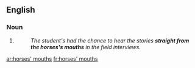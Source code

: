 ==English==

===Noun===
{{head|en|plural}}

# {{plural of|horse's mouth|lang=en|nocat=1}}
#: ''The student's had the chance to hear the stories '''straight from the horses's mouths''' in the field interviews.''

[[ar:horses' mouths]]
[[fr:horses' mouths]]